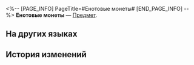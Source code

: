 <%-- [PAGE_INFO]
PageTitle=#Енотовые монеты#
[END_PAGE_INFO] --%>
{{Предмет Инфобокс
|id          = 281019
|Изображение = Предмет Енотовые монеты.png
|Тип         = 
|Инвентарь   = 
|Редкость    = 3
|Эффект      = 
|Описание    = Личные сбережения человека-биты, заработанные тяжёлым трудом. Можно использовать для покупки мячей в космическом магазине.
}}
'''Енотовые монеты''' — [[Предмет]].

==На других языках==
{{На других языках
|en   = Raccoon Tokens
|zhs  = 浣熊硬币
|zht  = 浣熊硬幣
|ja   = ラクーンコイン
|ko   = 라쿤 코인
|es   = Mapachelines
|fr   = Jetons raton laveur
|ru   = Енотовые монеты
|th   = เหรียญแร็กคูน
|vi   = Xu Gấu Mèo
|de   = Waschbär-Marken
|id   = Token Rakun
|pt   = Tokens de Guaxinim
}}

==История изменений==
{{История изменений|3.5}}